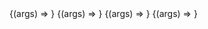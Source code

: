 
<Meta title="Components/Badge" component={Badge} />

<Canvas>
  <Story name="Danger" args={{ variant: BadgeVariants.DANGER, children: '99' }}>
    {(args) => <Badge {...args} />}
  </Story>
</Canvas>

<ArgsTable story="Danger" />

<Canvas>
  <Story
    name="Secundary"
    args={{ variant: BadgeVariants.SECONDARY, children: 'Published' }}
  >
    {(args) => <Badge {...args} />}
  </Story>
</Canvas>

<ArgsTable story="Secundary" />

<Canvas>
  <Story
    name="Info"
    args={{ variant: BadgeVariants.INFO, children: 'Published' }}
  >
    {(args) => <Badge {...args} />}
  </Story>
</Canvas>

<Canvas>
  <Story
    name="Info"
    args={{ variant: BadgeVariants.UNSTYLED, children: 'Published' }}
  >
    {(args) => <Badge {...args} />}
  </Story>
</Canvas>

<ArgsTable story="Info" />
